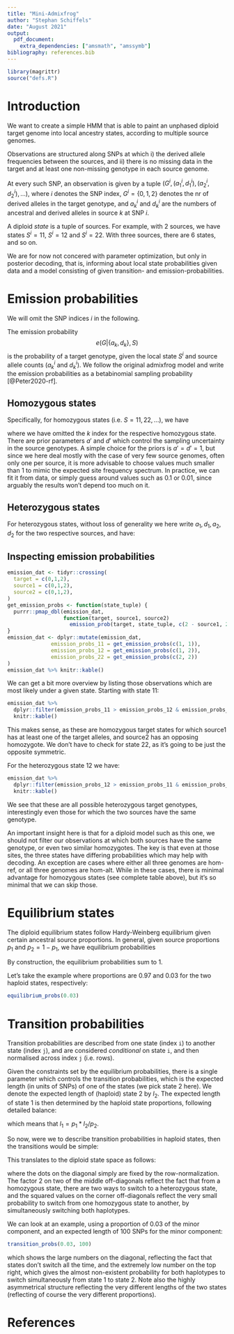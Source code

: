 ```yaml
---
title: "Mini-Admixfrog"
author: "Stephan Schiffels"
date: "August 2021"
output:
  pdf_document:
    extra_dependencies: ["amsmath", "amssymb"]
bibliography: references.bib 
---
```


```r
library(magrittr)
source("defs.R")
```


# Introduction

We want to create a simple HMM that is able to paint an unphased diploid target genome into local ancestry states, according to multiple source genomes.

Observations are structured along SNPs at which i) the derived allele frequencies \emph{differ} between the sources, and ii) there is no missing data in the target and at least one non-missing genotype in each source genome.

At every such SNP, an observation is given by a tuple $(G^i, (a_1^i, d_1^i), (a_2^i, d_2^i), \ldots)$, where $i$ denotes the SNP index, $G^i=\{0,1,2\}$ denotes the nr of derived alleles in the target genotype, and $a_k^i$ and $d_k^i$ are the numbers of ancestral and derived alleles in source $k$ at SNP $i$.

A diploid _state_ is a tuple of sources. For example, with 2 sources, we have states $S^i=11$, $S^i=12$ and $S^i=22$. With three sources, there are 6 states, and so on.

We are for now not concered with parameter optimization, but only in posterior decoding, that is, informing about local state probabilities given data and a model consisting of given transition- and emission-probabilities.

# Emission probabilities

We will omit the SNP indices $i$ in the following.

The emission probability $$e(G|\{a_k,d_k\},S)$$ is the probability of a target genotype, given the local state $S^i$ and source allele counts ($a_k^i$ and $d_k^i$). We follow the original admixfrog model and write the emission probabilities as a betabinomial sampling probability [@Peter2020-rf]. 

## Homozygous states

Specifically, for homozygous states (i.e. $S=11,22,\ldots$), we have

\begin{equation}
e(G|a,d,S) = \binom{2}{G}\frac{B(G+d+d', 2-G+a+a')}{B(d+d'+a+a')}
\end{equation}
where we have omitted the $k$ index for the respective homozygous state. There are prior parameters $a'$ and $d'$ which control the sampling uncertainty in the source genotypes. A simple choice for the priors is $a'=d'=1$, but since we here deal mostly with the case of very few source genomes, often only one per source, it is more advisable to choose values much smaller than 1 to mimic the expected site frequency spectrum. In practice, we can fit it from data, or simply guess around values such as 0.1 or 0.01, since arguably the results won't depend too much on it.

## Heterozygous states
For heterozygous states, without loss of generality we here write $a_1, d_1, a_2, d_2$ for the two respective sources, and have:

\begin{align}
  e(G=0|a_1,d_1, a_2, d_2, S) &= \frac{(a_1+a')(a_2+a')}{(d_1+d'+a_1+a')(d_2+d'+a_2+a')}\\
  e(G=1|a_1,d_1, a_2, d_2, S) &= \frac{(a_1+a')(d_2+d')+(a_2+a')(d_1+d')}
                                      {(d_1+d'+a_1+a')(d_2+d'+a_2+a')}\\
  e(G=2|a_1,d_1, a_2, d_2, S) &= \frac{(d_1+d')(d_2+d')}{(d_1+d'+a_1+a')(d_2+d'+a_2+a')}
\end{align}

## Inspecting emission probabilities

```r
emission_dat <- tidyr::crossing(
  target = c(0,1,2),
  source1 = c(0,1,2),
  source2 = c(0,1,2),
)
get_emission_probs <- function(state_tuple) {
  purrr::pmap_dbl(emission_dat,
                  function(target, source1, source2)
                    emission_prob(target, state_tuple, c(2 - source1, 2 - source2), c(source1, source2)))
}
emission_dat <- dplyr::mutate(emission_dat,
              emission_probs_11 = get_emission_probs(c(1, 1)),
              emission_probs_12 = get_emission_probs(c(1, 2)),
              emission_probs_22 = get_emission_probs(c(2, 2))
)
emission_dat %>% knitr::kable()
```

We can get a bit more overview by listing those observations which are most likely under a given state. Starting with state 11:

```r
emission_dat %>%
  dplyr::filter(emission_probs_11 > emission_probs_12 & emission_probs_11 > emission_probs_22) %>%
  knitr::kable()
```

This makes sense, as these are homozygous target states for which source1 has at least one of the target alleles, and source2 has an opposing homozygote. We don't have to check for state 22, as it's going to be just the opposite symmetric.

For the heterozygous state 12 we have:

```r
emission_dat %>%
  dplyr::filter(emission_probs_12 > emission_probs_11 & emission_probs_12 > emission_probs_22) %>%
  knitr::kable()
```

We see that these are all possible heterozygous target genotypes, interestingly even those for which the two sources have the same genotype. 

An important insight here is that for a diploid model such as this one, we should not filter our observations at which both sources have the same genotype, or even two similar homozygotes. The key is that even at those sites, the three states have differing probabilities which may help with decoding. An exception are cases where either all three genomes are hom-ref, or all three genomes are hom-alt. While in these cases, there is minimal advantage for homozygous states (see complete table above), but it's so minimal that we can skip those.

# Equilibrium states

The diploid equilibrium states follow Hardy-Weinberg equilibrium given certain ancestral source proportions. In general, given source proportions $p_1$ and $p_2=1-p_1$, we have equilibrium probabilities

\begin{align}
  p_{11} &= (p_1)^2 \\
  p_{12} &= 2 p_1 p_2 \\
  p_{22} &= (p_2)^2
\end{align}

By construction, the equilibrium probabilities sum to 1.

Let's take the example where proportions are 0.97 and 0.03 for the two haploid states, respectively:

```r
equilibrium_probs(0.03)
```

# Transition probabilities

Transition probabilities are described from one state (index `i`) to another state (index `j`), and are considered _conditional_ on state `i`, and then normalised across index `j` (i.e. rows).

Given the constraints set by the equilibrium probabilities, there is a single parameter which controls the transition probabilities, which is the expected length (in units of SNPs) of one of the states (we pick state 2 here). We denote the expected length of (haploid) state 2 by $l_2$. The expected length of state 1 is then determined by the haploid state proportions, following detailed balance:

\begin{equation}
  \frac{l_1}{l_2} = \frac{p_1}{p_2}
\end{equation}

which means that $l_1 = p_1 * l_2 / p_2$.

So now, were we to describe transition probabilities in haploid states, then the transitions would be simple:

\begin{equation}
  \begin{pmatrix}
    1-1/l_1 & 1/l_1 \\
    1/l_2 & 1 - 1/l_2
  \end{pmatrix}
\end{equation}

This translates to the diploid state space as follows:

\begin{equation}
  (A_{ij}) = \begin{pmatrix}
    \cdot & 2 / l_1 & 1 / (l_1)^2 \\
    1 / l_2 & \cdot & 1 / l_1 \\
    1 / (l_2)^2 & 2 / l_2 & \cdot
  \end{pmatrix}
\end{equation}

where the dots on the diagonal simply are fixed by the row-normalization. The factor 2 on two of the middle off-diagonals reflect the fact that from a homozygous state, there are two ways to switch to a heterozygous state, and the squared values on the corner off-diagonals reflect the very small probability to switch from one homozygous state to another, by simultaneously switching both haplotypes.

We can look at an example, using a proportion of 0.03 of the minor component, and an expected length of 100 SNPs for the minor component:

```r
transition_probs(0.03, 100)
```

which shows the large numbers on the diagonal, reflecting the fact that states don't switch all the time, and the extremely low number on the top right, which gives the almost non-existent probability for both haplotypes to switch simultaneously from state 1 to state 2. Note also the highly asymmetrical structure reflecting the very different lengths of the two states (reflecting of course the very different proportions).

# References